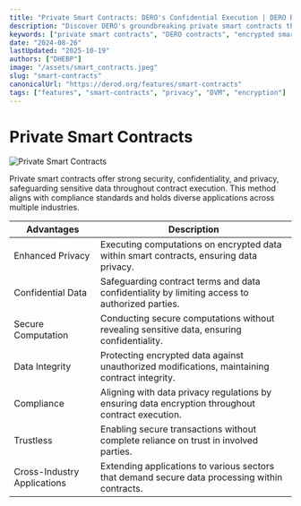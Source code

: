 ```yaml
---
title: "Private Smart Contracts: DERO's Confidential Execution | DERO Blockchain"
description: "Discover DERO's groundbreaking private smart contracts that enable secure, confidential transactions with encrypted computation and enhanced privacy protection."
keywords: ["private smart contracts", "DERO contracts", "encrypted smart contracts", "confidential transactions", "blockchain privacy", "secure smart contracts", "privacy-preserving computation", "data confidentiality", "trustless transactions", "regulated compliance"]
date: "2024-08-26"
lastUpdated: "2025-10-19"
authors: ["DHEBP"]
image: "/assets/smart_contracts.jpeg"
slug: "smart-contracts"
canonicalUrl: "https://derod.org/features/smart-contracts"
tags: ["features", "smart-contracts", "privacy", "DVM", "encryption"]
---
```



# Private Smart Contracts
![Private Smart Contracts](/assets/smart_contracts.jpeg)

Private smart contracts offer strong security, confidentiality, and privacy, safeguarding sensitive data throughout contract execution. This method aligns with compliance standards and holds diverse applications across multiple industries.

| Advantages                     | Description                                                                                          |
|--------------------------------|------------------------------------------------------------------------------------------------------|
| Enhanced Privacy               | Executing computations on encrypted data within smart contracts, ensuring data privacy.              |
| Confidential Data        | Safeguarding contract terms and data confidentiality by limiting access to authorized parties.        |
| Secure Computation             | Conducting secure computations without revealing sensitive data, ensuring confidentiality.            |
| Data Integrity                 | Protecting encrypted data against unauthorized modifications, maintaining contract integrity.         |
| Compliance    | Aligning with data privacy regulations by ensuring data encryption throughout contract execution.    |
| Trustless    | Enabling secure transactions without complete reliance on trust in involved parties.                 |
| Cross-Industry Applications    | Extending applications to various sectors that demand secure data processing within contracts.       |


